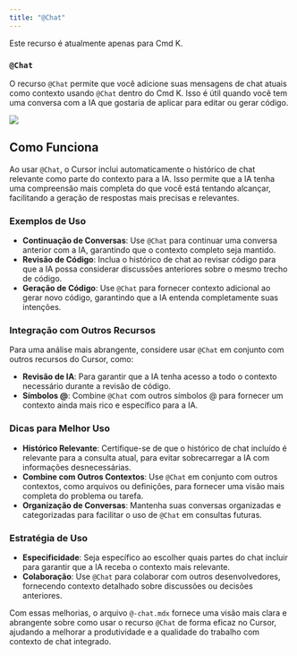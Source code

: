 ```yaml
---
title: "@Chat"
---
```


<Info>Este recurso é atualmente apenas para Cmd K.</Info>

### `@Chat`

O recurso `@Chat` permite que você adicione suas mensagens de chat atuais como contexto usando `@Chat` dentro do Cmd K. Isso é útil quando você tem uma conversa com a IA que gostaria de aplicar para editar ou gerar código.

<Frame>
  <img src="/images/context/@chat.png" />
</Frame>

## Como Funciona

Ao usar `@Chat`, o Cursor inclui automaticamente o histórico de chat relevante como parte do contexto para a IA. Isso permite que a IA tenha uma compreensão mais completa do que você está tentando alcançar, facilitando a geração de respostas mais precisas e relevantes.

### Exemplos de Uso

- **Continuação de Conversas**: Use `@Chat` para continuar uma conversa anterior com a IA, garantindo que o contexto completo seja mantido.
- **Revisão de Código**: Inclua o histórico de chat ao revisar código para que a IA possa considerar discussões anteriores sobre o mesmo trecho de código.
- **Geração de Código**: Use `@Chat` para fornecer contexto adicional ao gerar novo código, garantindo que a IA entenda completamente suas intenções.

### Integração com Outros Recursos

Para uma análise mais abrangente, considere usar `@Chat` em conjunto com outros recursos do Cursor, como:

- **Revisão de IA**: Para garantir que a IA tenha acesso a todo o contexto necessário durante a revisão de código.
- **Símbolos @**: Combine `@Chat` com outros símbolos @ para fornecer um contexto ainda mais rico e específico para a IA.

### Dicas para Melhor Uso

- **Histórico Relevante**: Certifique-se de que o histórico de chat incluído é relevante para a consulta atual, para evitar sobrecarregar a IA com informações desnecessárias.
- **Combine com Outros Contextos**: Use `@Chat` em conjunto com outros contextos, como arquivos ou definições, para fornecer uma visão mais completa do problema ou tarefa.
- **Organização de Conversas**: Mantenha suas conversas organizadas e categorizadas para facilitar o uso de `@Chat` em consultas futuras.

### Estratégia de Uso

- **Especificidade**: Seja específico ao escolher quais partes do chat incluir para garantir que a IA receba o contexto mais relevante.
- **Colaboração**: Use `@Chat` para colaborar com outros desenvolvedores, fornecendo contexto detalhado sobre discussões ou decisões anteriores.

Com essas melhorias, o arquivo `@-chat.mdx` fornece uma visão mais clara e abrangente sobre como usar o recurso `@Chat` de forma eficaz no Cursor, ajudando a melhorar a produtividade e a qualidade do trabalho com contexto de chat integrado.
